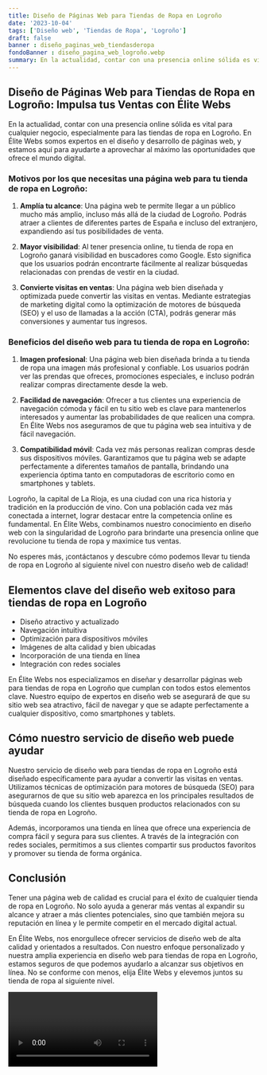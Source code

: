 ```yaml
---
title: Diseño de Páginas Web para Tiendas de Ropa en Logroño
date: '2023-10-04'
tags: ['Diseño web', 'Tiendas de Ropa', 'Logroño']
draft: false
banner : diseño_paginas_web_tiendasderopa
fondoBanner : diseño_pagina_web_logroño.webp
summary: En la actualidad, contar con una presencia online sólida es vital para cualquier negocio, especialmente para las tiendas de ropa en Logroño. En Élite Webs somos expertos en el diseño y desarrollo de páginas web, y estamos aquí para ayudarte a aprovechar al máximo las oportunidades que ofrece el mundo digital.
---
```


## Diseño de Páginas Web para Tiendas de Ropa en Logroño: Impulsa tus Ventas con Élite Webs

En la actualidad, contar con una presencia online sólida es vital para cualquier negocio, especialmente para las tiendas de ropa en Logroño. En Élite Webs somos expertos en el diseño y desarrollo de páginas web, y estamos aquí para ayudarte a aprovechar al máximo las oportunidades que ofrece el mundo digital.

### Motivos por los que necesitas una página web para tu tienda de ropa en Logroño:

1. **Amplía tu alcance**: Una página web te permite llegar a un público mucho más amplio, incluso más allá de la ciudad de Logroño. Podrás atraer a clientes de diferentes partes de España e incluso del extranjero, expandiendo así tus posibilidades de venta.

2. **Mayor visibilidad**: Al tener presencia online, tu tienda de ropa en Logroño ganará visibilidad en buscadores como Google. Esto significa que los usuarios podrán encontrarte fácilmente al realizar búsquedas relacionadas con prendas de vestir en la ciudad.

3. **Convierte visitas en ventas**: Una página web bien diseñada y optimizada puede convertir las visitas en ventas. Mediante estrategias de marketing digital como la optimización de motores de búsqueda (SEO) y el uso de llamadas a la acción (CTA), podrás generar más conversiones y aumentar tus ingresos.

### Beneficios del diseño web para tu tienda de ropa en Logroño:

1. **Imagen profesional**: Una página web bien diseñada brinda a tu tienda de ropa una imagen más profesional y confiable. Los usuarios podrán ver las prendas que ofreces, promociones especiales, e incluso podrán realizar compras directamente desde la web.

2. **Facilidad de navegación**: Ofrecer a tus clientes una experiencia de navegación cómoda y fácil en tu sitio web es clave para mantenerlos interesados y aumentar las probabilidades de que realicen una compra. En Élite Webs nos aseguramos de que tu página web sea intuitiva y de fácil navegación.

3. **Compatibilidad móvil**: Cada vez más personas realizan compras desde sus dispositivos móviles. Garantizamos que tu página web se adapte perfectamente a diferentes tamaños de pantalla, brindando una experiencia óptima tanto en computadoras de escritorio como en smartphones y tablets.

Logroño, la capital de La Rioja, es una ciudad con una rica historia y tradición en la producción de vino. Con una población cada vez más conectada a internet, lograr destacar entre la competencia online es fundamental. En Élite Webs, combinamos nuestro conocimiento en diseño web con la singularidad de Logroño para brindarte una presencia online que revolucione tu tienda de ropa y maximice tus ventas.

No esperes más, ¡contáctanos y descubre cómo podemos llevar tu tienda de ropa en Logroño al siguiente nivel con nuestro diseño web de calidad!

<GifSeo />

<Cta />

## Elementos clave del diseño web exitoso para tiendas de ropa en Logroño

- Diseño atractivo y actualizado
- Navegación intuitiva
- Optimización para dispositivos móviles
- Imágenes de alta calidad y bien ubicadas
- Incorporación de una tienda en línea
- Integración con redes sociales

En Élite Webs nos especializamos en diseñar y desarrollar páginas web para tiendas de ropa en Logroño que cumplan con todos estos elementos clave. Nuestro equipo de expertos en diseño web se asegurará de que su sitio web sea atractivo, fácil de navegar y que se adapte perfectamente a cualquier dispositivo, como smartphones y tablets.

## Cómo nuestro servicio de diseño web puede ayudar

Nuestro servicio de diseño web para tiendas de ropa en Logroño está diseñado específicamente para ayudar a convertir las visitas en ventas. Utilizamos técnicas de optimización para motores de búsqueda (SEO) para asegurarnos de que su sitio web aparezca en los principales resultados de búsqueda cuando los clientes busquen productos relacionados con su tienda de ropa en Logroño.

Además, incorporamos una tienda en línea que ofrece una experiencia de compra fácil y segura para sus clientes. A través de la integración con redes sociales, permitimos a sus clientes compartir sus productos favoritos y promover su tienda de forma orgánica.

## Conclusión

Tener una página web de calidad es crucial para el éxito de cualquier tienda de ropa en Logroño. No solo ayuda a generar más ventas al expandir su alcance y atraer a más clientes potenciales, sino que también mejora su reputación en línea y le permite competir en el mercado digital actual.

En Élite Webs, nos enorgullece ofrecer servicios de diseño web de alta calidad y orientados a resultados. Con nuestro enfoque personalizado y nuestra amplia experiencia en diseño web para tiendas de ropa en Logroño, estamos seguros de que podemos ayudarlo a alcanzar sus objetivos en línea. No se conforme con menos, elija Élite Webs y elevemos juntos su tienda de ropa al siguiente nivel.

<Video />

<CtaBot job='Tiendas de Ropa' city='Logroño'/>

<Gmaps query='Logroño+españa+maps' />